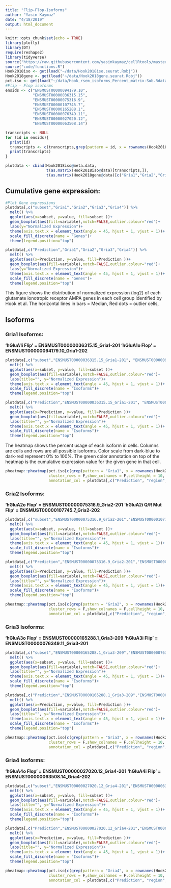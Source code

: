 ```yaml
---
title: "Flip-Flop-Isoforms"
author: "Yasin Kaymaz"
date: "4/18/2019"
output: html_document
---
```


```r
knitr::opts_chunk$set(echo = TRUE)
library(plotly)
library(DT)
require(reshape2)
library(tidyverse)
source("https://raw.githubusercontent.com/yasinkaymaz/cellRtools/master/main/functions.R")
source("code/functions.R")
Hook2018iso <- get(load("~/data/Hook2018iso.seurat.Robj"))
Hook2018gene <- get(load("~/data/Hook2018gene.seurat.Robj"))
pct.iso <- get(load("~/data/Hook_rsem_isoforms_Percent_matrix-Sub.Rdata"))
#Flip - Flop isoforms
ensids <- c("ENSMUST00000094179.10",
            "ENSMUST00000036315.15",
            "ENSMUST00000075316.9",
            "ENSMUST00000107745.7",
            "ENSMUST00000165288.1",
            "ENSMUST00000076349.11",
            "ENSMUST00000027020.12",
            "ENSMUST00000063508.14")

transcripts <- NULL
for (id in ensids){
  print(id)
  transcripts <- c(transcripts,grep(pattern = id, x = rownames(Hook2018iso@data), value = TRUE))
  print(transcripts)
}

plotdata <- cbind(Hook2018iso@meta.data,
                  t(as.matrix(Hook2018iso@data)[transcripts,]),
                  t(as.matrix(Hook2018gene@data)[c("Gria1","Gria2","Gria3","Gria4"),]))
```
## Cumulative gene expression:

```r
#Plot Gene expressions
plotdata[,c("subset","Gria1","Gria2","Gria3","Gria4")] %>%
  melt() %>%
  ggplot(aes(x=subset, y=value, fill=subset ))+
  geom_boxplot(aes(fill=variable),notch=FALSE,outlier.colour="red")+
  labs(y="Normalized Expression")+
  theme(axis.text.x = element_text(angle = 45, hjust = 1, vjust = 1))+
  scale_fill_discrete(name = "Genes")+
  theme(legend.position="top")

plotdata[,c("Prediction","Gria1","Gria2","Gria3","Gria4")] %>%
  melt() %>%
  ggplot(aes(x=Prediction, y=value, fill=Prediction ))+
  geom_boxplot(aes(fill=variable),notch=FALSE,outlier.colour="red")+
  labs(y="Normalized Expression")+
  theme(axis.text.x = element_text(angle = 45, hjust = 1, vjust = 1))+
  scale_fill_discrete(name = "Genes")+
  theme(legend.position="top")

```
This figure shows the distribution of normalized expression (log2) of each glutamate ionotropic receptor AMPA genes in each cell group identified by Hook et al. The horizontal lines in bars = Median, Red dots = outlier cells, 

## Isoforms

### Gria1 Isoforms: 

**'hGluA1i Flip' = ENSMUST00000036315.15_Gria1-201**
**'hGluA1o Flop' = ENSMUST00000094179.10_Gria1-202**
```r
plotdata[,c("subset","ENSMUST00000036315.15_Gria1-201", "ENSMUST00000094179.10_Gria1-202")] %>%
  melt() %>%
  ggplot(aes(x=subset, y=value, fill=subset ))+
  geom_boxplot(aes(fill=variable),notch=FALSE,outlier.colour="red")+
  labs(title="", y="Normalized Expression")+
  theme(axis.text.x = element_text(angle = 45, hjust = 1, vjust = 1))+
  scale_fill_discrete(name = "Isoforms")+
  theme(legend.position="top")

plotdata[,c("Prediction","ENSMUST00000036315.15_Gria1-201", "ENSMUST00000094179.10_Gria1-202")] %>%
  melt() %>%
  ggplot(aes(x=Prediction, y=value, fill=Prediction ))+
  geom_boxplot(aes(fill=variable),notch=FALSE,outlier.colour="red")+
  labs(title="", y="Normalized Expression")+
  theme(axis.text.x = element_text(angle = 45, hjust = 1, vjust = 1))+
  scale_fill_discrete(name = "Isoforms")+
  theme(legend.position="top")
```
The heatmap shows the percent usage of each isoform in cells. Columns are cells and rows are all possible isoforms. Color scale from dark-blue to dark-red represent 0% to 100%. The green color annotation on top of the heatmap is the cumulative expression value for the given gene in that cell.
```r

pheatmap::pheatmap(pct.iso[c(grep(pattern = "Gria1", x = rownames(Hook2018iso@data), value = TRUE)),],
                   cluster_rows = F,show_colnames = F,cellheight = 10,
                   annotation_col = plotdata[,c("Prediction", "region", "Gria1")])
```

### Gria2 Isoforms: 

**'hGluA2o Flop' = ENSMUST00000075316.9_Gria2-201**
**'hGluA2i Q/R Mut Flip' = ENSMUST00000107745.7_Gria2-202**
```r

plotdata[,c("subset","ENSMUST00000075316.9_Gria2-201","ENSMUST00000107745.7_Gria2-202")] %>%
  melt() %>%
  ggplot(aes(x=subset, y=value, fill=subset ))+
  geom_boxplot(aes(fill=variable),notch=FALSE,outlier.colour="red")+
  labs(title="", y="Normalized Expression")+
  theme(axis.text.x = element_text(angle = 45, hjust = 1, vjust = 1))+
  scale_fill_discrete(name = "Isoforms")+
  theme(legend.position="top")

plotdata[,c("Prediction","ENSMUST00000075316.9_Gria2-201","ENSMUST00000107745.7_Gria2-202")] %>%
  melt() %>%
  ggplot(aes(x=Prediction, y=value, fill=Prediction ))+
  geom_boxplot(aes(fill=variable),notch=FALSE,outlier.colour="red")+
  labs(title="", y="Normalized Expression")+
  theme(axis.text.x = element_text(angle = 45, hjust = 1, vjust = 1))+
  scale_fill_discrete(name = "Isoforms")+
  theme(legend.position="top")
```
```r

pheatmap::pheatmap(pct.iso[c(grep(pattern = "Gria2", x = rownames(Hook2018iso@data), value = TRUE)),],
                   cluster_rows = F,show_colnames = F,cellheight = 10,
                   annotation_col = plotdata[,c("Prediction", "region", "Gria2")])
```


### Gria3 Isoforms: 

**'hGluA3o Flop' = ENSMUST00000165288.1_Gria3-209**
**'hGluA3i Flip' = ENSMUST00000076349.11_Gria3-201**
```r

plotdata[,c("subset","ENSMUST00000165288.1_Gria3-209","ENSMUST00000076349.11_Gria3-201")] %>%
  melt() %>%
  ggplot(aes(x=subset, y=value, fill=subset ))+
  geom_boxplot(aes(fill=variable),notch=FALSE,outlier.colour="red")+
  labs(title="", y="Normalized Expression")+
  theme(axis.text.x = element_text(angle = 45, hjust = 1, vjust = 1))+
  scale_fill_discrete(name = "Isoforms")+
  theme(legend.position="top")

plotdata[,c("Prediction","ENSMUST00000165288.1_Gria3-209","ENSMUST00000076349.11_Gria3-201")] %>%
  melt() %>%
  ggplot(aes(x=Prediction, y=value, fill=Prediction ))+
  geom_boxplot(aes(fill=variable),notch=FALSE,outlier.colour="red")+
  labs(title="", y="Normalized Expression")+
  theme(axis.text.x = element_text(angle = 45, hjust = 1, vjust = 1))+
  scale_fill_discrete(name = "Isoforms")+
  theme(legend.position="top")
```
```r

pheatmap::pheatmap(pct.iso[c(grep(pattern = "Gria3", x = rownames(Hook2018iso@data), value = TRUE)),],
                   cluster_rows = F,show_colnames = F,cellheight = 10,
                   annotation_col = plotdata[,c("Prediction", "region", "Gria3")])
```

### Gria4 Isoforms: 

**'hGluA4o Flop' = ENSMUST00000027020.12_Gria4-201**
**'hGluA4i Flip' = ENSMUST00000063508.14_Gria4-202**
```r

plotdata[,c("subset","ENSMUST00000027020.12_Gria4-201","ENSMUST00000063508.14_Gria4-202")] %>%
  melt() %>%
  ggplot(aes(x=subset, y=value, fill=subset ))+
  geom_boxplot(aes(fill=variable),notch=FALSE,outlier.colour="red")+
  labs(title="", y="Normalized Expression")+
  theme(axis.text.x = element_text(angle = 45, hjust = 1, vjust = 1))+
  scale_fill_discrete(name = "Isoforms")+
  theme(legend.position="top")

plotdata[,c("Prediction","ENSMUST00000027020.12_Gria4-201","ENSMUST00000063508.14_Gria4-202")] %>%
  melt() %>%
  ggplot(aes(x=Prediction, y=value, fill=Prediction ))+
  geom_boxplot(aes(fill=variable),notch=FALSE,outlier.colour="red")+
  labs(title="", y="Normalized Expression")+
  theme(axis.text.x = element_text(angle = 45, hjust = 1, vjust = 1))+
  scale_fill_discrete(name = "Isoforms")+
  theme(legend.position="top")
```
```r

pheatmap::pheatmap(pct.iso[c(grep(pattern = "Gria4", x = rownames(Hook2018iso@data), value = TRUE)),],
                   cluster_rows = F,show_colnames = F,cellheight = 10,
                   annotation_col = plotdata[,c("Prediction", "region", "Gria4")])

                   
```
